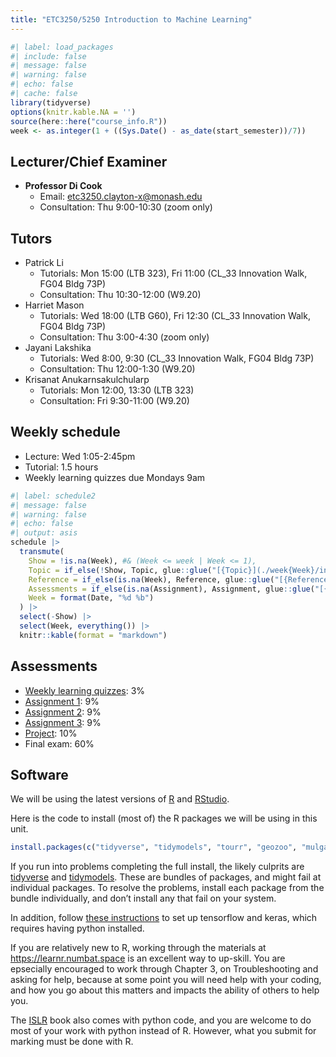 ```yaml
---
title: "ETC3250/5250 Introduction to Machine Learning"
---
```


```r
#| label: load_packages
#| include: false
#| message: false
#| warning: false
#| echo: false
#| cache: false
library(tidyverse)
options(knitr.kable.NA = '')
source(here::here("course_info.R"))
week <- as.integer(1 + ((Sys.Date() - as_date(start_semester))/7))
```

## Lecturer/Chief Examiner

* **Professor Di Cook**
    - Email: [etc3250.clayton-x@monash.edu](mailto:etc3250.clayton-x@monash.edu) 
    - Consultation: Thu 9:00-10:30 (zoom only)

## Tutors

* Patrick Li
    - Tutorials: Mon 15:00 (LTB 323), Fri 11:00 (CL_33 Innovation Walk, FG04 Bldg 73P)
    - Consultation: Thu 10:30-12:00 (W9.20)
* Harriet Mason
    - Tutorials: Wed 18:00 (LTB G60), Fri 12:30 (CL_33 Innovation Walk, FG04 Bldg 73P)
    - Consultation: Thu 3:00-4:30 (zoom only)
* Jayani Lakshika
    - Tutorials: Wed 8:00, 9:30 (CL_33 Innovation Walk, FG04 Bldg 73P)
    - Consultation: Thu 12:00-1:30 (W9.20)
* Krisanat Anukarnsakulchularp
    - Tutorials: Mon 12:00, 13:30 (LTB 323)
    - Consultation: Fri 9:30-11:00 (W9.20)

## Weekly schedule

* Lecture: Wed 1:05-2:45pm
* Tutorial: 1.5 hours
* Weekly learning quizzes due Mondays 9am

```r
#| label: schedule2
#| message: false
#| warning: false
#| echo: false
#| output: asis
schedule |>
  transmute(
    Show = !is.na(Week), #& (Week <= week | Week <= 1),
    Topic = if_else(!Show, Topic, glue::glue("[{Topic}](./week{Week}/index.html)")),
    Reference = if_else(is.na(Week), Reference, glue::glue("[{Reference}]({Reference_URL})")),
    Assessments = if_else(is.na(Assignment), Assignment, glue::glue("[{Assignment}]({File})")),
    Week = format(Date, "%d %b")
  ) |>
  select(-Show) |>
  select(Week, everything()) |>
  knitr::kable(format = "markdown")
```

## Assessments

* [Weekly learning quizzes](https://learning.monash.edu/course/view.php?id=9453&section=20): 3%
* [Assignment 1](https://learning.monash.edu/course/view.php?id=9453&section=20): 9%
* [Assignment 2](https://learning.monash.edu/course/view.php?id=9453&section=20): 9%
* [Assignment 3](https://learning.monash.edu/course/view.php?id=9453&section=20): 9%
* [Project](https://learning.monash.edu/course/view.php?id=9453&section=20): 10%
* Final exam: 60%

## Software

We will be using the latest versions of [R](https://cran.rstudio.com) and [RStudio](https://posit.co/download/rstudio-desktop/). 

Here is the code to install (most of) the R packages we will be using in this unit.

```r
install.packages(c("tidyverse", "tidymodels", "tourr", "geozoo", "mulgar", "ggpcp", "plotly", "detourr", "langevitour", "ggbeeswarm", "MASS", "GGally", "ISLR", "mvtnorm", "rpart", "rpart.plot", "randomForest", "e1071", "xgboost", "Rtsne", "classifly", "penalizedLDA", "nnet", "kernelshap", "shapviz", "iml", "DALEX", "cxhull", "fpc", "mclust", "ggdendro", "kohonen", "aweSOM", "patchwork", "ggthemes", "colorspace", "palmerpenguins"), dependencies = TRUE)
```

If you run into problems completing the full install, the likely culprits are [tidyverse](https://www.tidyverse.org) and [tidymodels](https://www.tidymodels.org). These are bundles of packages, and might fail at individual packages. To resolve the problems, install each package from the bundle individually, and don't install any that fail on your system. 

In addition, follow [these instructions](https://tensorflow.rstudio.com/install/) to set up tensorflow and keras, which requires having python installed. 

If you are relatively new to R, working through the materials at [https://learnr.numbat.space](https://learnr.numbat.space) is an excellent way to up-skill. You are epsecially encouraged to work through Chapter 3, on Troubleshooting and asking for help, because at some point you will need help with your coding, and how you go about this matters and impacts the ability of others to help you. 

The [ISLR](https://www.statlearning.com) book also comes with python code, and you are welcome to do most of your work with python instead of R. However, what you submit for marking must be done with R.
